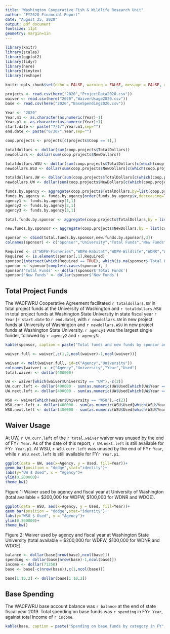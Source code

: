 ```yaml
---
title: "Washington Cooperative Fish & Wildlife Research Unit"
author: "FY2020 Financial Report"
date: "August 25, 2020"
output: pdf_document
fontsize: 11pt
geometry: margin=1in
---
```


```r

library(knitr)
library(scales)
library(ggplot2)
library(tidyr)
library(here)
library(tinytex)
library(reshape)
```

```r
knitr::opts_chunk$set(echo = FALSE, warning = FALSE, message = FALSE, results = 'asis', fig.width = 4, fig.height = 3.5)

projects <- read.csv(here("2020","ProjectData2020.csv"))
waiver <- read.csv(here("2020","WaiverUsage2020.csv"))
base <- read.csv(here("2020","BaseSpending2020.csv"))

Year <- "2020"
Year.m1 <- as.character(as.numeric(Year)-1)
Year.p1 <- as.character(as.numeric(Year)+1)
start.date <- paste("7/1/",Year.m1,sep="")
end.date <- paste("6/30/",Year,sep="")

coop.projects <- projects[c(projects$Coop == 1),]

totaldollars <- dollar(sum(coop.projects$TotalDollars))
newdollars <- dollar(sum(coop.projects$NewDollars))

totaldollars.WSU <- dollar(sum(coop.projects$TotalDollars[c(which(coop.projects$University == "WSU"))]))
newdollars.WSU <- dollar(sum(coop.projects$NewDollars[c(which(coop.projects$University == "WSU"))]))

totaldollars.UW <- dollar(sum(coop.projects$TotalDollars[c(which(coop.projects$University == "UW"))]))
newdollars.UW <- dollar(sum(coop.projects$NewDollars[c(which(coop.projects$University == "UW"))]))

funds.by.agency <- aggregate(coop.projects$TotalDollars,by=list(coop.projects$ParentAgency), FUN = sum)
funds.by.agency <- funds.by.agency[order(funds.by.agency$x,decreasing=TRUE),]
agency1 <- funds.by.agency[1,1]
agency2 <- funds.by.agency[2,1]
agency3 <- funds.by.agency[3,1]

total.funds.by.sponsor <- aggregate(coop.projects$TotalDollars,by = list(coop.projects$Sponsor,coop.projects$University),FUN=sum, drop = FALSE)

new.funds.by.sponsor <- aggregate(coop.projects$NewDollars,by = list(coop.projects$Sponsor,coop.projects$University),FUN=sum, drop = FALSE)

sponsor <- cbind(total.funds.by.sponsor,new.funds.by.sponsor[,3])
colnames(sponsor) <- c("Sponsor","University","Total Funds","New Funds")

Required <- c("WDFW-Fisheries","WDFW-Habitat","WDFW-Wildlife","WDNR","WDOE")
Required <- is.element(sponsor[,1],Required)
sponsor[intersect(which(Required == TRUE), which(is.na(sponsor$'Total Funds'==TRUE))),c(3,4)] <- 0
sponsor <- sponsor[complete.cases(sponsor), ]
sponsor$'Total Funds' <- dollar(sponsor$'Total Funds')
sponsor$'New Funds' <- dollar(sponsor$'New Funds')

```

## Total Project Funds

The WACFWRU Cooperative Agreement facilitated `r totaldollars.UW` in total project funds at the University of Washington and `r totaldollars.WSU` in total project funds at Washington State University in state fiscal year `r Year` (`r start.date` to `r end.date`), with `r newdollars.UW` in new project funds at University of Washington and `r newdollars.WSU` in new project funds at Washington State University. `r agency1` was the largest single funder, followed by `r agency2` and `r agency3`. 

\vspace{16pt} 

```r

kable(sponsor, caption = paste("Total funds and new funds by sponsor and university in FY", Year, ".", sep=""), align='lcrr')

waiver.full <- waiver[,c(1,2,ncol(waiver)-1,ncol(waiver))]

waiver <- melt(waiver.full, id=c("Agency","University"))
colnames(waiver) <- c("Agency","University","Year","Used")
total.waiver <- dollar(400000)

UW <- waiver[which(waiver$University == "UW"),-c(2)]
UW.curr.left <- dollar(400000 - sum(as.numeric(UW$Used[which(UW$Year == paste("FY",Year,sep=""))])))
UW.next.left <- dollar(400000 - sum(as.numeric(UW$Used[which(UW$Year == paste("FY",Year.p1,sep=""))])))

WSU <- waiver[which(waiver$University == "WSU"),-c(2)]
WSU.curr.left <- dollar(400000 - sum(as.numeric(WSU$Used[which(WSU$Year == paste("FY",Year,sep=""))])))
WSU.next.left <- dollar(400000 - sum(as.numeric(WSU$Used[which(WSU$Year == paste("FY",Year.p1,sep=""))])))

```

\vspace{16pt} 

\newpage

## Waiver Usage

At UW, `r UW.curr.left` of the `r total.waiver` waiver was unused by the end of FY`r Year`. As of the date of this report, `r UW.next.left` is still available for FY`r Year.p1`. At WSU, `r WSU.curr.left` was unused by the end of FY`r Year`, while `r WSU.next.left` is still available for FY`r Year.p1`.

\vspace{16pt} 


```r

ggplot(data = UW, aes(x=Agency, y = Used, fill=Year))+
geom_bar(position = "dodge",stat="identity")+
labs(y="UW $ Used", x = "Agency")+
ylim(0,200000)+
theme_bw()

```


\setlength{\leftskip}{0.5in}

\setlength{\rightskip}{0.5in}

Figure 1: Waiver used by agency and fiscal year at University of Washington (total available = $200,000 for WDFW, $100,000 for WDNR and WDOE).

\setlength{\leftskip}{0in}

\setlength{\rightskip}{0in}

\vspace{24pt} 

```r


ggplot(data = WSU, aes(x=Agency, y = Used, fill=Year))+
geom_bar(position = "dodge",stat="identity")+
labs(y="WSU $ Used", x = "Agency")+
ylim(0,200000)+
theme_bw()

```

\setlength{\leftskip}{0.5in}

\setlength{\rightskip}{0.5in}

Figure 2: Waiver used by agency and fiscal year at Washington State University (total available = $200,000 for WDFW, $100,000 for WDNR and WDOE).

\setlength{\leftskip}{0in}

\setlength{\rightskip}{0in}

\vspace{16pt} 

```r

balance <- dollar(base[nrow(base),ncol(base)])
spending <- dollar(base[nrow(base)-1,ncol(base)])
income <- dollar(71250)
base <- base[-c(nrow(base)),c(1,ncol(base))]

base[1:10,2] <- dollar(base[1:10,2])

```

## Base Spending

The WACFWRU base account balance was `r balance` at the end of state fiscal year 2019. Total spending on base funds was `r spending` in FY`r Year`, against total income of `r income`.

\vspace{16pt} 

```r
kable(base, caption = paste("Spending on base funds by category in FY", Year, ".", sep=""), align = "lr")


```
